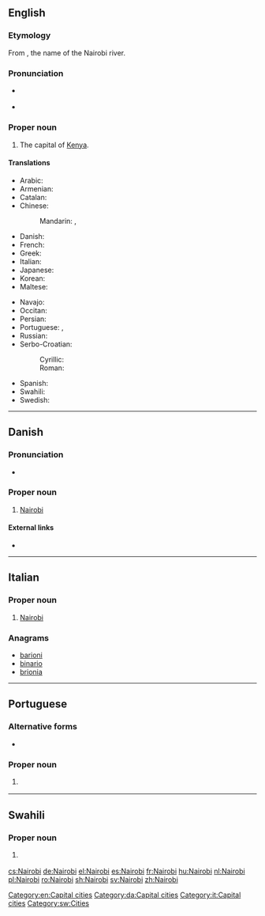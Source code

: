 ==English==
{{wikipedia}}

===Etymology===
From {{etyl|mas|en}} {{term||enkare nyrobi|cold water, cold river|lang=mas}}, the name of the Nairobi river.

===Pronunciation=== 
* {{a|UK}} {{IPA|/naɪˈɹəʊbi/|lang=en}} 
* {{a|US}} {{IPA|/naɪˈɹoʊbi/|lang=en}}

===Proper noun===
{{en-proper noun}}

# The capital of [[Kenya]].

====Translations====
{{trans-top|capital of Kenya}}
* Arabic: {{t|ar|نيروبي|m|tr=nayruubi}}
* Armenian: {{t|hy|Նայրոբի|sc=Armn}}
* Catalan: {{t|ca|Nairobi}}
* Chinese:
*: Mandarin: {{t|cmn|內羅畢|sc=Hani}}, {{t+|cmn|内罗毕|tr=Nèiluóbì|sc=Hani}}
* Danish: {{t|da|Nairobi}}
* French: {{t+|fr|Nairobi}}
* Greek: {{t+|el|Ναϊρόμπι}}
* Italian: {{t|it|Nairobi|f}}
* Japanese: {{t|ja|ナイロビ|tr=Nairobi}}
* Korean: {{t+|ko|나이로비|tr=Nairobi}}
* Maltese: {{t|mt|Najrobi}}
{{trans-mid}}
* Navajo: {{t|nv|Naiwóobii}}
* Occitan: {{t+|oc|Nairòbi}}
* Persian: {{t|fa|نایروبی|tr=Nâyrubi|sc=fa-Arab}}
* Portuguese: {{t+|pt|Nairóbi|f}}, {{t|pt|Nairobi|f}}
* Russian: {{t+|ru|Найроби|m|tr=Najróbi}}
* Serbo-Croatian:
*: Cyrillic: {{t|sh|Најроби|m|sc=Cyrl}}
*: Roman: {{t|sh|Najrobi|m}}
* Spanish: {{t+|es|Nairobi|m}}
* Swahili: {{t|sw|Nairobi}}
* Swedish: {{t+|sv|Nairobi|n}}
{{trans-bottom}}

[[Category:en:Capital cities]]

----

==Danish==

===Pronunciation===
* {{IPA|/najroːbi/|[najˈʁoːb̥i]|lang=da}}

===Proper noun===
{{head|da|proper noun}}

# [[Nairobi#English|Nairobi]] {{gloss|the capital of Kenya}}

====External links====
* {{pedialite|lang=da}}

[[Category:da:Capital cities]]

----

==Italian==
{{wikipedia|lang=it}}

===Proper noun===
{{it-proper noun|g=f}}

# [[#English|Nairobi]]

===Anagrams===
* [[barioni#Italian|barioni]]
* [[binario#Italian|binario]]
* [[brionia#Italian|brionia]]

[[Category:it:Capital cities]]

----

==Portuguese==

===Alternative forms===
* {{l/pt|Nairóbi}}

===Proper noun===
{{pt-proper noun|f}}

# {{l/en|Nairobi}} {{gloss|capital of Kenya}}

----
==Swahili==
{{wikipedia|lang=sw}}
===Proper noun===
{{head|sw|proper noun}}

# {{l/en|Nairobi}} {{gloss|capital of Kenya}}

[[Category:sw:Cities]]

[[cs:Nairobi]]
[[de:Nairobi]]
[[el:Nairobi]]
[[es:Nairobi]]
[[fr:Nairobi]]
[[hu:Nairobi]]
[[nl:Nairobi]]
[[pl:Nairobi]]
[[ro:Nairobi]]
[[sh:Nairobi]]
[[sv:Nairobi]]
[[zh:Nairobi]]